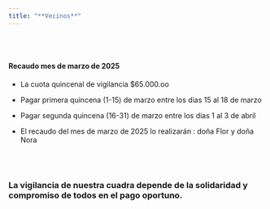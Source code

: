 ```yaml
---
title: "**Vecinos**"
---
```


<br><br>

<div class="box-blue">

#### Recaudo mes de marzo de 2025

* La cuota quincenal de vigilancia $65.000.oo

* Pagar primera quincena (1-15) de marzo entre los dias 15 al 18 de marzo
* Pagar segunda quincena (16-31) de marzo entre los dias 1 al 3 de abril

* El recaudo del mes de  marzo de 2025 lo realizarán : doña Flor y doña Nora 

</div>

<br><br>


### **La vigilancia de nuestra cuadra depende de la solidaridad y compromiso de todos en el pago oportuno.**

